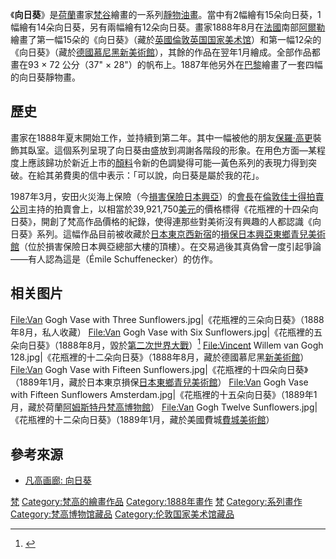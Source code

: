 {{otheruses|subject=荷蘭畫家梵高的系列作品|other=一種植物|向日葵}}
{{Refimprove|time=2022-04-10T08:21:22+00:00}}
{{Infobox artwork
| image_file         = Vincent Willem van Gogh 127.jpg
| title              = 向日葵
| alt                =《花瓶裡的十五朵向日葵》（1888年8月）
| other_language_1   =
| other_title_1      = Fourth Version
| artist             = [[梵谷|梵谷]] 
| year               = 1888年
| medium             = [[油画|油画]] 
| height_metric      = 92.1
| width_metric       = 73
| height_imperial    = 
| width_imperial     = 
| metric_unit        = cm
| imperial_unit      = in
| city               = [[倫敦|倫敦]]
| museum             = [[英国国家美术馆|英国国家美术馆]]
}}
《'''向日葵'''》是[[荷蘭|荷蘭]]畫家[[梵谷|梵谷]]繪畫的一系列[[靜物畫|靜物]][[油畫|油畫]]。當中有2幅繪有15朵向日葵，1幅繪有14朵向日葵，另有兩幅繪有12朵向日葵。畫家1888年8月在[[法國|法國]]南部[[阿爾勒|阿爾勒]]繪畫了第一幅15朵的《向日葵》（藏於[[英國|英國]][[倫敦|倫敦]][[英国国家美术馆|英国国家美术馆]]）和第一幅12朵的《向日葵》（藏於[[德國|德國]][[慕尼黑|慕尼黑]][[新繪畫陳列館|新美術館]]），其餘的作品在翌年1月繪成。全部作品都畫在93 × 72 公分（37" × 28"）的帆布上。1887年他另外在[[巴黎|巴黎]]繪畫了一套四幅的向日葵靜物畫。


== 歷史 ==
畫家在1888年夏末開始工作，並持續到第二年。其中一幅被他的朋友[[保羅·高更|保羅·高更]]裝飾其臥室。這個系列呈現了向日葵由盛放到凋謝各階段的形象。在用色方面—某程度上應該歸功於新近上市的[[顏料|顏料]]令新的色調變得可能—黃色系列的表現力得到突破。在給其弟費奧的信中表示：「可以說，向日葵是屬於我的花」。

1987年3月，安田火災海上保險（今[[損害保險日本興亞|損害保險日本興亞]]）的[[會長|會長]]{{link-ja|後藤康男|後藤康男}}在[[佳士得|倫敦佳士得拍賣公司]]主持的拍賣會上，以相當於39,921,750[[美元|美元]]的價格標得《花瓶裡的十四朵向日葵》，開創了梵高作品價格的紀錄，使得連那些對美術沒有興趣的人都認識《向日葵》系列。這幅作品目前被收藏於[[日本|日本]][[東京|東京]][[西新宿|西新宿]]的[[東鄉青兒紀念_損保日本興亞美術館|損保日本興亞東鄉青兒美術館]]（位於損害保險日本興亞總部大樓的頂樓）。在交易過後其真偽曾一度引起爭論——有人認為這是{{link-fr|埃米爾·舒芬尼克爾|Émile Schuffenecker}}（Émile Schuffenecker）的仿作。
== 相关图片 ==
<gallery>
File:Van Gogh Vase with Three Sunflowers.jpg|《花瓶裡的三朵向日葵》（1888年8月，私人收藏）
File:Van Gogh Vase with Six Sunflowers.jpg|《花瓶裡的五朵向日葵》（1888年8月，毀於[[第二次世界大戰|第二次世界大戰]]）<ref>{{Cite web |url=http://www.vggallery.com/painting/p_0459.htm |title=David Brooks的梵谷網站 |accessdate=2006-06-26 |archive-date=2015-09-15 |archive-url=https://web.archive.org/web/20150915161457/http://www.vggallery.com/painting/p_0459.htm |dead-url=no }}</ref>
File:Vincent Willem van Gogh 128.jpg|《花瓶裡的十二朵向日葵》（1888年8月，藏於德國慕尼黑[[新绘画陈列馆|新美術館]]）
File:Van Gogh Vase with Fifteen Sunflowers.jpg|《花瓶裡的十四朵向日葵》（1889年1月，藏於日本東京損保[[損保日本興亞東鄉青兒美術館|日本東鄉青兒美術館]]）
File:Van Gogh Vase with Fifteen Sunflowers Amsterdam.jpg|《花瓶裡的十五朵向日葵》（1889年1月，藏於荷蘭[[阿姆斯特丹|阿姆斯特丹]][[梵高博物館|梵高博物館]]）
File:Van Gogh Twelve Sunflowers.jpg|《花瓶裡的十二朵向日葵》（1889年1月，藏於美國費城[[費城美術館|費城美術館]]）
</gallery>

== 參考來源 ==

{{reflist}}

* [https://web.archive.org/web/20150906134905/http://www.vangoghgallery.com/painting/sunflowerindex.html 凡高画廊: 向日葵]
{{梵高}}
{{Authority control}}
[[Category:1889年畫作|梵]]
[[Category:梵高的繪畫作品|Category:梵高的繪畫作品]]
[[Category:1888年畫作|Category:1888年畫作]]
[[Category:1887年畫作|梵]]
[[Category:系列畫作|Category:系列畫作]]
[[Category:梵高博物馆藏品|Category:梵高博物馆藏品]]
[[Category:伦敦国家美术馆藏品|Category:伦敦国家美术馆藏品]]